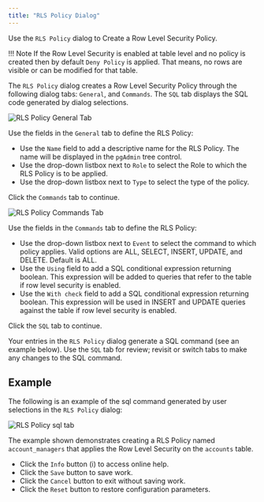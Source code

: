 ```yaml
---
title: "RLS Policy Dialog"
---
```


<div id="rls_policy_dialog" class="registered_link"></div>

Use the `RLS Policy` dialog to Create a Row Level Security Policy.

!!! Note
    If the Row Level Security is enabled at table level and no policy is created then by default `Deny Policy` is applied. That means, no rows are visible or can be modified for that table.

The `RLS Policy` dialog creates a Row Level Security Policy through the following dialog tabs: `General`, and `Commands`. The `SQL` tab displays the SQL code generated by dialog selections.

![RLS Policy General Tab](../../images/rls_policy_general_tab.png)

Use the fields in the `General` tab to define the RLS Policy:

-   Use the `Name` field to add a descriptive name for the RLS Policy. The name will be displayed in the `pgAdmin` tree control.
-   Use the drop-down listbox next to `Role` to select the Role to which the RLS Policy is to be applied.
-   Use the drop-down listbox next to `Type` to select the type of the policy.

Click the `Commands` tab to continue.

![RLS Policy Commands Tab](../../images/rls_policy_commands_tab.png)

Use the fields in the `Commands` tab to define the RLS Policy:

-   Use the drop-down listbox next to `Event` to select the command to which policy applies. Valid options are ALL, SELECT, INSERT, UPDATE, and DELETE. Default is ALL.
-   Use the `Using` field to add a SQL conditional expression returning boolean. This expression will be added to queries that refer to the table if row level security is enabled.
-   Use the `With check` field to add a SQL conditional expression returning boolean. This expression will be used in INSERT and UPDATE queries against the table if row level security is enabled.

Click the `SQL` tab to continue.

Your entries in the `RLS Policy` dialog generate a SQL command (see an example below). Use the `SQL` tab for review; revisit or switch tabs to make any changes to the SQL command.

## Example

The following is an example of the sql command generated by user selections in the `RLS Policy` dialog:

![RLS Policy sql tab](../../images/rls_policy_sql_tab.png)

The example shown demonstrates creating a RLS Policy named `account_managers` that applies the Row Level Security on the `accounts` table.

-   Click the `Info` button (i) to access online help.
-   Click the `Save` button to save work.
-   Click the `Cancel` button to exit without saving work.
-   Click the `Reset` button to restore configuration parameters.
